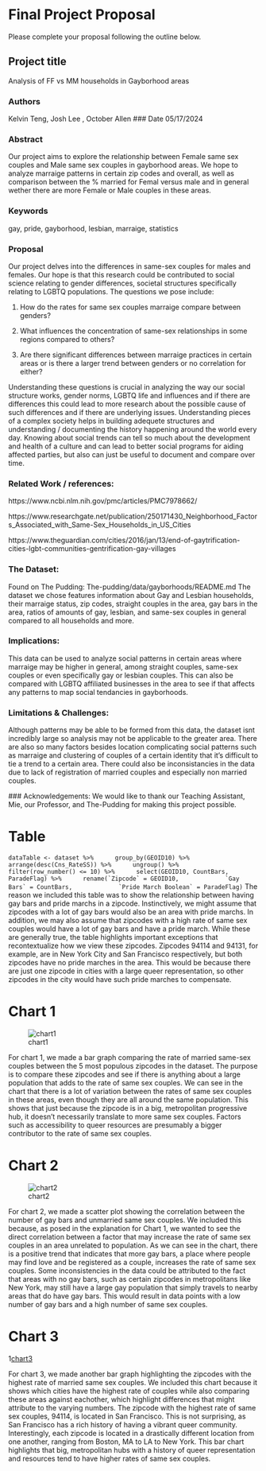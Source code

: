 # Final Project Proposal

Please complete your proposal following the outline below.

## Project title

Analysis of FF vs MM households in Gayborhood areas

### Authors
Kelvin Teng, Josh Lee , October Allen
### Date
05/17/2024

### Abstract

Our project aims to explore the relationship between Female same sex couples and Male same sex couples in gayborhood areas. We hope to analyze marraige patterns in certain zip codes and overall, as well as comparison between the % married for Femal versus male and in general wether there are more Female or Male couples in these areas. 


### Keywords

gay, pride, gayborhood, lesbian, marraige, statistics

### Proposal

Our project delves into the differences in same-sex couples for males and females. Our hope is that this research could be contributed to social science relating to gender differences, societal structures specifically relating to LGBTQ populations.  The questions we pose include:  

1. How do the rates for same sex couples marraige compare between genders?

2. What influences the concentration of same-sex relationships in some regions compared to others?

3. Are there significant differences between marraige practices in certain areas or is there a larger trend between genders or no correlation for either?

Understanding these questions is crucial in analyzing the way our social structure works, gender norms, LGBTQ life and influences and if there are differences this could lead to more research about the possible cause of such differences and if there are underlying issues. Understanding pieces of a complex society helps in building adequete structures and understanding / documenting the history happening around the world every day. Knowing about social trends can tell so much about the development and health of a culture and can lead to better social programs for aiding affected parties, but also can just be useful to document and compare over time.


### Related Work / references: 

https://www.ncbi.nlm.nih.gov/pmc/articles/PMC7978662/

https://www.researchgate.net/publication/250171430_Neighborhood_Factors_Associated_with_Same-Sex_Households_in_US_Cities

https://www.theguardian.com/cities/2016/jan/13/end-of-gaytrification-cities-lgbt-communities-gentrification-gay-villages

### The Dataset:
Found on The Pudding: 
The-pudding/data/gayborhoods/README.md
The dataset we chose features information about Gay and Lesbian households, their marraige status, zip codes, straight couples in the area, gay bars in the area, ratios of amounts of gay, lesbian, and same-sex couples in general compared to all households and more. 

### Implications:
This data can be used to analyze social patterns in certain areas where marraige may be higher in general, among straight couples, same-sex couples or even specifically gay or lesbian couples. This can also be compared with LGBTQ affiliated businesses in the area to see if that affects any patterns to map social tendancies in gayborhoods.

### Limitations & Challenges:
Although patterns may be able to be formed from this data, the dataset isnt incredibly large so analysis may not be applicable to the greater area. There are also so many factors besides location complicating social patterns such as marraige and clustering of couples of a certain identity that it's difficult to tie a trend to a certain area. There could also be inconsistancies in the data due to lack of registration of married couples and especially non married couples.

 ### Acknowledgements:
We would like to thank our Teaching Assistant, Mie, our Professor, and The-Pudding for making this project possible. 

# Table

```dataTable <- dataset %>%
     group_by(GEOID10) %>%
     arrange(desc(Cns_RateSS)) %>%
     ungroup() %>%
     filter(row_number() <= 10) %>%
     select(GEOID10, CountBars, ParadeFlag) %>%
     rename(`Zipcode` = GEOID10,
            `Gay Bars` = CountBars,
            `Pride March Boolean` = ParadeFlag)
```
The reason we included this table was to show the relationship between having gay bars and pride marchs in a zipcode. Instinctively, we might assume that zipcodes with a lot of gay bars would also be an area with pride marchs. In addition, we may also assume that zipcodes with a high rate of same sex couples would have a lot of gay bars and have a pride march. While these are generally true, the table highlights important exceptions that recontextualize how we view these zipcodes. Zipcodes 94114 and 94131, for example, are in New York City and San Francisco respectively, but both zipcodes have no pride marches in the area. This would be because there are just one zipcode in cities with a large queer representation, so other zipcodes in the city would have such pride marches to compensate. 

# Chart 1

![chart1](chart1.png)

For chart 1, we made a bar graph comparing the rate of married same-sex couples between the 5 most populous zipcodes in the dataset. The purpose is to compare these zipcodes and see if there is anything about a large population that adds to the rate of same sex couples. We can see in the chart that there is a lot of variation between the rates of same sex couples in these areas, even though they are all around the same population. This shows that just because the zipcode is in a big, metropolitan progressive hub, it doesn't necessarily translate to more same sex couples. Factors such as accessibility to queer resources are presumably a bigger contributor to the rate of same sex couples. 

# Chart 2

![chart2](chart2.png)

For chart 2, we made a scatter plot showing the correlation between the number of gay bars and unmarried same sex couples. We included this because, as posed in the explanation for Chart 1, we wanted to see the direct correlation between a factor that may increase the rate of same sex couples in an area unrelated to population. As we can see in the chart, there is a positive trend that indicates that more gay bars, a place where people may find love and be registered as a couple, increases the rate of same sex couples. Some inconsistencies in the data could be attributed to the fact that areas with no gay bars, such as certain zipcodes in metropolitans like New York, may still have a large gay population that simply travels to nearby areas that do have gay bars. This would result in data points with a low number of gay bars and a high number of same sex couples. 

# Chart 3

1[chart3](chart3.png)

For chart 3, we made another bar graph highlighting the zipcodes with the highest rate of married same sex couples. We included this chart because it shows which cities have the highest rate of couples while also comparing these areas against eachother, which highlight differences that might attribute to the varying numbers. The zipcode with the highest rate of same sex couples, 94114, is located in San Francisco. This is not surprising, as San Francisco has a rich history of having a vibrant queer community. Interestingly, each zipcode is located in a drastically different location from one another, ranging from Boston, MA to LA to New York. This bar chart highlights that big, metropolitan hubs with a history of queer representation and resources tend to have higher rates of same sex couples. 



